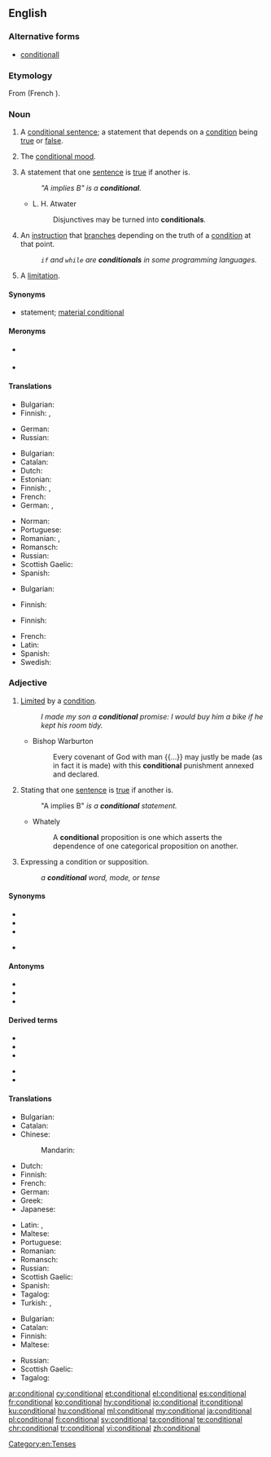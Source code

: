 ==English==

===Alternative forms===
* [[conditionall]] {{qualifier|obsolete}}

===Etymology===
From {{etyl|fro|en}} {{m|fro|condicionel}} (French {{m|fr|conditionnel}}).

===Noun===
{{en-noun}}

# {{label|en|grammar}} A [[conditional sentence]]; a statement that depends on a [[condition]] being [[true]] or [[false]].
# {{label|en|grammar}} The [[conditional mood]].
# {{label|en|logic}} A statement that one [[sentence]] is [[true]] if another is.
#: ''"A implies B" is a '''conditional'''.''
#* L. H. Atwater
#*: Disjunctives may be turned into '''conditionals'''.
# {{label|en|computing|programming}} An [[instruction]] that [[branch]]es depending on the truth of a [[condition]] at that point.
#: ''<code>if</code> and <code>while</code> are '''conditionals''' in some programming languages.''
# {{label|en|obsolete}} A [[limitation]].
#: {{rfquotek|Francis Bacon}}

====Synonyms====
* {{sense|in logic}} {{l|en|if-then}} statement; [[material conditional]]

====Meronyms====
* {{sense|in logic}} {{l|en|antecedent}}
* {{sense|in logic}} {{l|en|consequent}}

====Translations====
{{trans-top|grammar: statement}}
* Bulgarian: {{t+|bg|условие|n}}
* Finnish: {{t+|fi|ehtolause}}, {{t|fi|konditionaalilause}}
{{trans-mid}}
* German: {{t+|de|Konditional|n}}
* Russian: {{t+|ru|усло́вие|n}}
{{trans-bottom}}

{{trans-top|grammar: mood}}
* Bulgarian: {{t|bg|условно наклонение|n}}
* Catalan: {{t+|ca|condicional|m}}
* Dutch: {{t+|nl|voorwaardelijke wijs|m}}
* Estonian: {{t|et|tingiv}}
* Finnish: {{t+|fi|ehtotapa}}, {{t+|fi|konditionaali}}
* French: {{t+|fr|conditionnel|m}}
* German: {{t+|de|Konditional|m}}, {{t|de|Konditionalis|m}}
{{trans-mid}}
* Norman: {{t|nrf|conditionnel|m}}
* Portuguese: {{t+|pt|condicional|m}}
* Romanian: {{t+check|ro|mod condițional}}, {{t+check|ro|condițional}}
* Romansch: {{t|rm|cundiziunal|m}}
* Russian: {{t|ru|[[условный|условное]] [[наклоне́ние]]|n}}
* Scottish Gaelic: {{t|gd|modh cumhach|m}}
* Spanish: {{t+|es|condicional|m}}
{{trans-bottom}}

{{trans-top|logic: statement}}
* Bulgarian: {{t+|bg|условие|n}}
{{trans-mid}}
* Finnish: {{t+|fi|ehtolause}}
{{trans-bottom}}

{{trans-top|computing: branching instruction}}
* Finnish: {{t+|fi|ehtolause}}
{{trans-mid}}
{{trans-bottom}}

{{trans-see|limitation}}

{{checktrans-top}}
* French: {{t+check|fr|conditionnel|m}}
* Latin: {{t-check|la|condicionalis|m}}
* Spanish: {{t+check|es|condicional|m}}
* Swedish: {{t-check|sv|konditionalis}}
{{trans-bottom}}

===Adjective===
{{en-adj|-}}

# [[limited|Limited]] by a [[condition]].
#: ''I made my son a '''conditional''' promise: I would buy him a bike if he kept his room tidy.''
#* Bishop Warburton
#*: Every covenant of God with man {{...}} may justly be made (as in fact it is made) with this '''conditional''' punishment annexed and declared.
# {{label|en|logic}} Stating that one [[sentence]] is [[true]] if another is.
#: "A implies B" '' is a '''conditional''' statement.''
#* Whately
#*: A '''conditional''' proposition is one which asserts the dependence of one categorical proposition on another.
# {{label|en|grammar}} Expressing a condition or supposition.
#: ''a '''conditional''' word, mode, or tense''

====Synonyms====
* {{l|en|conditioned}}
* {{l|en|relative}}
* {{l|en|limited}}
* {{sense|in logic}} {{l|en|hypothetical}}

====Antonyms====
* {{l|en|absolute}}
* {{l|en|categorical}}
* {{l|en|unconditional}}

====Derived terms====
{{der-top}}
* {{l|en|conditional entropy}}
* {{l|en|conditional probability}}
* {{l|en|conditional proof}}
{{der-mid}}
* {{l|en|conditional sentence}}
* {{l|en|conditional tense}}
{{der-bottom}}

====Translations====
{{trans-top|limited by a condition}}
* Bulgarian: {{t+|bg|условен}}
* Catalan: {{t+|ca|condicional}}
* Chinese:
*: Mandarin: {{t|cmn|有條件的|tr=yǒu tiáojiàn de}}
* Dutch: {{t+|nl|voorwaardelijk}}
* Finnish: {{t|fi|ehdollinen}}
* French: {{t+|fr|conditionnel}}
* German: {{t+|de|bedingt}}
* Greek: {{t+|el|υποθετικός}}
* Japanese: {{t|ja|条件付き|alt=条件付きの|tr=jōkentsuki no}}
{{trans-mid}}
* Latin: {{t|la|conditionalis}}, {{t|la|condiciōnālis}}
* Maltese: {{t|mt|kundizzjonali}}
* Portuguese: {{t+|pt|condicional}}
* Romanian: {{t+|ro|condițional}}
* Romansch: {{t|rm|cundiziunal}}
* Russian: {{t+|ru|усло́вный}}
* Scottish Gaelic: {{t|gd|cumhach}}
* Spanish: {{t+|es|condicional}}
* Tagalog: {{t|tl|pasumala}}
* Turkish: {{t+|tr|şartlı}}, {{t+|tr|koşullu}}
{{trans-bottom}}

{{trans-top|in logic}}
* Bulgarian: {{t+|bg|условен}}
* Catalan: {{t+|ca|condicional}}
* Finnish: {{t|fi|ehdollinen}}
* Maltese: {{t|mt|kundizzjonali}}
{{trans-mid}}
* Russian: {{t+|ru|усло́вный}}
* Scottish Gaelic: {{t|gd|cumhach}}
* Tagalog: {{t|tl|pasumala}}
{{trans-bottom}}

[[Category:en:Tenses]]

[[ar:conditional]]
[[cy:conditional]]
[[et:conditional]]
[[el:conditional]]
[[es:conditional]]
[[fr:conditional]]
[[ko:conditional]]
[[hy:conditional]]
[[io:conditional]]
[[it:conditional]]
[[ku:conditional]]
[[hu:conditional]]
[[ml:conditional]]
[[my:conditional]]
[[ja:conditional]]
[[pl:conditional]]
[[fi:conditional]]
[[sv:conditional]]
[[ta:conditional]]
[[te:conditional]]
[[chr:conditional]]
[[tr:conditional]]
[[vi:conditional]]
[[zh:conditional]]